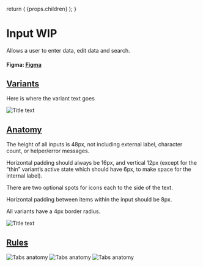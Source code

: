 

  return (
    <Layout
      title="Design"
      sideNav="design"
      editPageRoute="design/components/input"
      shouldIncludePageIndex
    >
      {props.children}
    </Layout>
  );
}

# Input WIP

<IntroText>Allows a user to enter data, edit data and search.</IntroText>

#### Figma: [Figma](<https://www.figma.com/file/mTd42WpVg1Ehjl3GImVKNS/%5BPublic%5D-TableKit-Components-(3.0)?node-id=4006%3A64007>)

## [Variants](#variants)

Here is where the variant text goes

![Title text](/static/img/components/input-varients.png 'IMAGEDESCRIPTION')

## [Anatomy](website/src/design/components/input.html#anatomy)

The height of all inputs is 48px, not including external label, character count, or helper/error messages.

Horizontal padding should always be 16px, and vertical 12px (except for the “thin” variant’s active state which should have 6px, to make space for the internal label).

There are two optional spots for icons each to the side of the text.

Horizontal padding between items within the input should be 8px.

All variants have a 4px border radius.

![Title text](/static/img/components/input-anatomy.png 'IMAGEDESCRIPTION')

## [Rules](website/src/design/components/input.html#rules)

![Tabs anatomy](/static/img/components/input-rules-1.png 'IMAGEDESCRIPTION')
![Tabs anatomy](/static/img/components/input-rules-2.png 'IMAGEDESCRIPTION')
![Tabs anatomy](/static/img/components/input-rules-3.png 'IMAGEDESCRIPTION')
